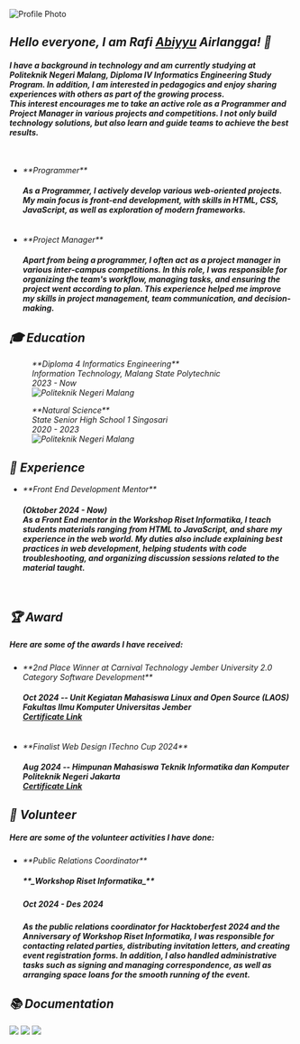 <img
  src="/rafi-abiyyu-airlangga.jpeg"
  alt="Profile Photo"
  class="h-40 w-40 rounded-full transition-all duration-500 ease-in-out lg:hover:scale-125"
/>
<i class="fa-solid fa-asterisk mt-4 text-xl font-normal" />
<h2 class="mt-4 text-3xl font-bold">
  Hello everyone, I am Rafi <u>Abiyyu</u> Airlangga! 👋
</h2>
<h4 class="mt-4">
  I have a background in technology and am currently studying at Politeknik
  Negeri Malang, Diploma IV Informatics Engineering Study Program. In addition,
  I am interested in pedagogics and enjoy sharing experiences with others as
  part of the growing process.
  <br />
  This interest encourages me to take an active role as a Programmer and Project
  Manager in various projects and competitions. I not only build technology
  solutions, but also learn and guide teams to achieve the best results.
</h4>
<br />
<ul class="ml-4 list-disc">
  <li>**Programmer**</li>
  <h4>
    As a Programmer, I actively develop various web-oriented projects. My main
    focus is front-end development, with skills in HTML, CSS, JavaScript, as
    well as exploration of modern frameworks.
  </h4>
  <br />
  <li>**Project Manager**</li>
  <h4>
    Apart from being a programmer, I often act as a project manager in various
    inter-campus competitions. In this role, I was responsible for organizing
    the team's workflow, managing tasks, and ensuring the project went according
    to plan. This experience helped me improve my skills in project management,
    team communication, and decision-making.
  </h4>
</ul>

<h2 class="mt-12 text-2xl font-bold">🎓 Education</h2>
<figure class="mt-4 grid grid-cols-1 rounded-lg bg-slate-50 px-6 py-4 text-slate-900 lg:grid-cols-2">
  <figcaption>
    **Diploma 4 Informatics Engineering** <br />
    Information Technology, Malang State Polytechnic <br />
    2023 - Now
  </figcaption>
  <span class="flex items-center justify-end">
    <img
      src="/politeknik-negeri-malang.png"
      alt="Politeknik Negeri Malang"
      class="hidden h-20 object-cover lg:inline"
    />
  </span>
</figure>
<figure class="mt-4 grid grid-cols-1 rounded-lg bg-slate-50 py-4 pl-6 pr-8 text-slate-900 lg:grid-cols-2">
  <figcaption>
    **Natural Science** <br />
    State Senior High School 1 Singosari <br />
    2020 - 2023
  </figcaption>
  <span class="flex items-center justify-end">
    <img
      src="/sman-1-singosari.png"
      alt="Politeknik Negeri Malang"
      class="hidden h-20 object-cover lg:inline"
    />
  </span>
</figure>

<h2 class="mt-12 text-2xl font-bold">🏢 Experience</h2>
<ul class="ml-4 mt-4 list-disc">
  <li>**Front End Development Mentor**</li>
  <h4>
    (Oktober 2024 - Now) <br />
    As a Front End mentor in the Workshop Riset Informatika, I teach students
    materials ranging from HTML to JavaScript, and share my experience in the
    web world. My duties also include explaining best practices in web
    development, helping students with code troubleshooting, and organizing
    discussion sessions related to the material taught.
  </h4>
  <br />
</ul>

<h2 class="mt-12 text-2xl font-bold">🏆 Award</h2>
<h5 class="mt-4">Here are some of the awards I have received:</h5>
<ul class="ml-4 mt-4 list-disc">
  <li>
    **2nd Place Winner at Carnival Technology Jember University 2.0 Category
    Software Development**
  </li>
  <h4>
    Oct 2024 -- Unit Kegiatan Mahasiswa Linux and Open Source (LAOS) Fakultas
    Ilmu Komputer Universitas Jember <br />
    <a
      href="https://www.linkedin.com/in/rafiabiyyuairlangga/overlay/honors/680611558/multiple-media-viewer/?profileId=ACoAAEGhngcBWPGs_Etk0yBSoae-FH3T92UD0z0&treasuryMediaId=1731552432073"
      target="_blank"
      class="w-fit italic text-slate-900 underline transition-all duration-300 ease-in-out lg:hover:text-slate-600"
    >
      Certificate Link
    </a>
  </h4>
  <br />
  <li>**Finalist Web Design ITechno Cup 2024**</li>
  <h4>
    Aug 2024 -- Himpunan Mahasiswa Teknik Informatika dan Komputer Politeknik
    Negeri Jakarta <br />
    <a
      href="https://www.linkedin.com/in/rafiabiyyuairlangga/overlay/honors/1268660559/multiple-media-viewer/?profileId=ACoAAEGhngcBWPGs_Etk0yBSoae-FH3T92UD0z0&treasuryMediaId=1723550546416"
      target="_blank"
      class="w-fit italic text-slate-900 underline transition-all duration-300 ease-in-out lg:hover:text-slate-600"
    >
      Certificate Link
    </a>
  </h4>
</ul>

<h2 class="mt-12 text-2xl font-bold">🌱 Volunteer</h2>
<h5 class="mt-4">Here are some of the volunteer activities I have done:</h5>
<ul class="ml-4 mt-4 list-disc">
  <li>**Public Relations Coordinator**</li>
  <h4>
    <span class="flex flex-col justify-between lg:flex-row">
      <h5>**_Workshop Riset Informatika_**</h5>
      <h5>Oct 2024 - Des 2024</h5>
    </span>
    As the public relations coordinator for Hacktoberfest 2024 and the
    Anniversary of Workshop Riset Informatika, I was responsible for
    contacting related parties, distributing invitation letters, and creating
    event registration forms. In addition, I also handled administrative tasks
    such as signing and managing correspondence, as well as arranging space
    loans for the smooth running of the event.
  </h4>
</ul>

<h2 class="mt-12 text-2xl font-bold">📚 Documentation</h2>
<section class="mt-4 grid grid-cols-1 gap-4 lg:grid-cols-3">
  <img src="/penghargaan.jpg" class="h-full rounded-md object-cover transition-all duration-300 ease-in-out lg:hover:scale-105" />
  <img src="/sukarelawan.jpeg" class="h-full rounded-md object-cover transition-all duration-300 ease-in-out lg:hover:scale-105" />
  <img src="/juri-stimata.jpeg" class="h-full rounded-md object-cover transition-all duration-300 ease-in-out lg:hover:scale-105" />
</section>